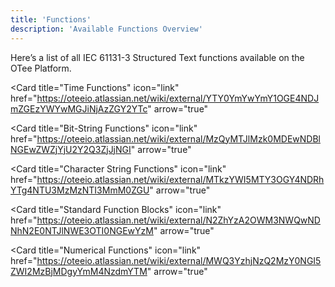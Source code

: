 ```yaml
---
title: 'Functions'
description: 'Available Functions Overview'
---
```


Here’s a list of all IEC 61131-3 Structured Text functions available on the OTee Platform.

<Columns cols={2}>
  <Card
  title="Arithmetic Functions"
  icon="link"
  href="https://oteeio.atlassian.net/wiki/external/ODlhYzgzMmIwZjZjNGE4YmIzNTY3MTVjMzdkNmMzZTk"
  arrow="true"
>
</Card>

<Card
  title="Time Functions"
  icon="link"
  href="https://oteeio.atlassian.net/wiki/external/YTY0YmYwYmY1OGE4NDJmZGEzYWYwMGJiNjAzZGY2YTc"
  arrow="true"
>
</Card>

<Card
  title="Bit-String Functions"
  icon="link"
  href="https://oteeio.atlassian.net/wiki/external/MzQyMTJlMzk0MDEwNDBlNGEwZWZjYjU2Y2Q3ZjJjNGI"
  arrow="true"
>
</Card>

<Card
  title="Character String Functions"
  icon="link"
  href="https://oteeio.atlassian.net/wiki/external/MTkzYWI5MTY3OGY4NDRhYTg4NTU3MzMzNTI3MmM0ZGU"
  arrow="true"
>
</Card>

<Card
  title="Standard Function Blocks"
  icon="link"
  href="https://oteeio.atlassian.net/wiki/external/N2ZhYzA2OWM3NWQwNDNhN2E0NTJlNWE3OTI0NGEwYzM"
  arrow="true"
>
</Card>

<Card
  title="Numerical Functions"
  icon="link"
  href="https://oteeio.atlassian.net/wiki/external/MWQ3YzhjNzQ2MzY0NGI5ZWI2MzBjMDgyYmM4NzdmYTM"
  arrow="true"
>
</Card>

</Columns>